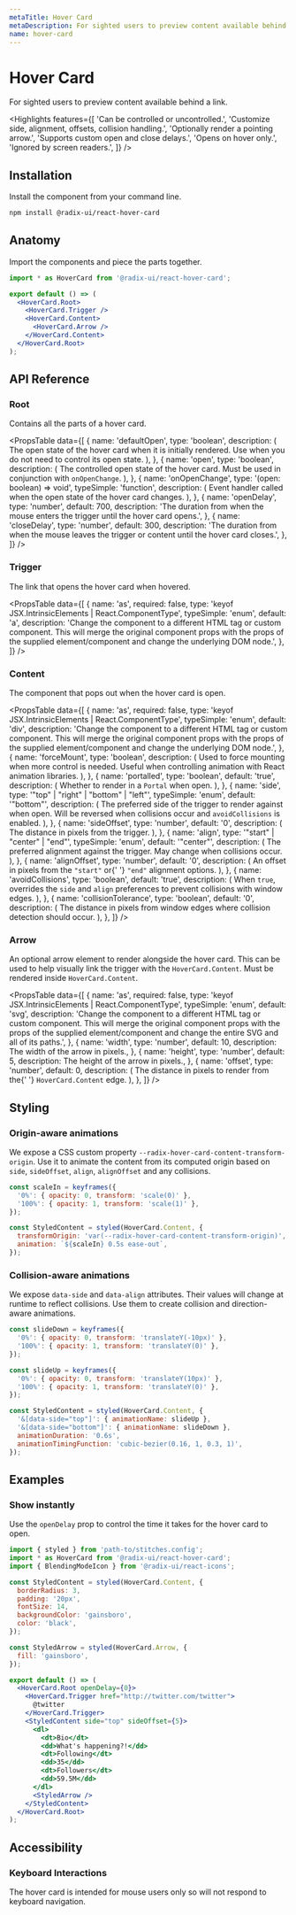 ```yaml
---
metaTitle: Hover Card
metaDescription: For sighted users to preview content available behind a link.
name: hover-card
---
```


# Hover Card

<Description>
  For sighted users to preview content available behind a link.
</Description>

<Highlights
  features={[
    'Can be controlled or uncontrolled.',
    'Customize side, alignment, offsets, collision handling.',
    'Optionally render a pointing arrow.',
    'Supports custom open and close delays.',
    'Opens on hover only.',
    'Ignored by screen readers.',
  ]}
/>

## Installation

Install the component from your command line.

```bash
npm install @radix-ui/react-hover-card
```

## Anatomy

Import the components and piece the parts together.

```jsx
import * as HoverCard from '@radix-ui/react-hover-card';

export default () => (
  <HoverCard.Root>
    <HoverCard.Trigger />
    <HoverCard.Content>
      <HoverCard.Arrow />
    </HoverCard.Content>
  </HoverCard.Root>
);
```

## API Reference

### Root

Contains all the parts of a hover card.

<PropsTable
  data={[
    {
      name: 'defaultOpen',
      type: 'boolean',
      description: (
        <span>
          The open state of the hover card when it is initially rendered. Use
          when you do not need to control its open state.
        </span>
      ),
    },
    {
      name: 'open',
      type: 'boolean',
      description: (
        <span>
          The controlled open state of the hover card. Must be used in
          conjunction with <Code>onOpenChange</Code>.
        </span>
      ),
    },
    {
      name: 'onOpenChange',
      type: '(open: boolean) => void',
      typeSimple: 'function',
      description: (
        <span>
          Event handler called when the open state of the hover card changes.
        </span>
      ),
    },
    {
      name: 'openDelay',
      type: 'number',
      default: 700,
      description:
        'The duration from when the mouse enters the trigger until the hover card opens.',
    },
    {
      name: 'closeDelay',
      type: 'number',
      default: 300,
      description:
        'The duration from when the mouse leaves the trigger or content until the hover card closes.',
    },
  ]}
/>

### Trigger

The link that opens the hover card when hovered.

<PropsTable
  data={[
    {
      name: 'as',
      required: false,
      type: 'keyof JSX.IntrinsicElements | React.ComponentType<any>',
      typeSimple: 'enum',
      default: 'a',
      description:
        'Change the component to a different HTML tag or custom component. This will merge the original component props with the props of the supplied element/component and change the underlying DOM node.',
    },
  ]}
/>

### Content

The component that pops out when the hover card is open.

<PropsTable
  data={[
    {
      name: 'as',
      required: false,
      type: 'keyof JSX.IntrinsicElements | React.ComponentType<any>',
      typeSimple: 'enum',
      default: 'div',
      description:
        'Change the component to a different HTML tag or custom component. This will merge the original component props with the props of the supplied element/component and change the underlying DOM node.',
    },
    {
      name: 'forceMount',
      type: 'boolean',
      description: (
        <span>
          Used to force mounting when more control is needed. Useful when
          controlling animation with React animation libraries.
        </span>
      ),
    },
    {
      name: 'portalled',
      type: 'boolean',
      default: 'true',
      description: (
        <span>
          Whether to render in a <Code>Portal</Code> when open.
        </span>
      ),
    },
    {
      name: 'side',
      type: '"top" | "right" | "bottom" | "left"',
      typeSimple: 'enum',
      default: '"bottom"',
      description: (
        <span>
          The preferred side of the trigger to render against when open. Will be
          reversed when collisions occur and <Code>avoidCollisions</Code> is
          enabled.
        </span>
      ),
    },
    {
      name: 'sideOffset',
      type: 'number',
      default: '0',
      description: (
        <span>
          <span>The distance in pixels from the trigger.</span>
        </span>
      ),
    },
    {
      name: 'align',
      type: '"start" | "center" | "end"',
      typeSimple: 'enum',
      default: '"center"',
      description: (
        <span>
          The preferred alignment against the trigger. May change when
          collisions occur.
        </span>
      ),
    },
    {
      name: 'alignOffset',
      type: 'number',
      default: '0',
      description: (
        <span>
          An offset in pixels from the <Code>"start"</Code> or{' '}
          <Code>"end"</Code> alignment options.
        </span>
      ),
    },
    {
      name: 'avoidCollisions',
      type: 'boolean',
      default: 'true',
      description: (
        <span>
          When <Code>true</Code>, overrides the <Code>side</Code> and
          <Code>align</Code> preferences to prevent collisions with window edges.
        </span>
      ),
    },
    {
      name: 'collisionTolerance',
      type: 'boolean',
      default: '0',
      description: (
        <span>
          The distance in pixels from window edges where collision detection
          should occur.
        </span>
      ),
    },
  ]}
/>

### Arrow

An optional arrow element to render alongside the hover card. This can be used to help visually link the trigger with the `HoverCard.Content`. Must be rendered inside `HoverCard.Content`.

<PropsTable
  data={[
    {
      name: 'as',
      required: false,
      type: 'keyof JSX.IntrinsicElements | React.ComponentType<any>',
      typeSimple: 'enum',
      default: 'svg',
      description:
        'Change the component to a different HTML tag or custom component. This will merge the original component props with the props of the supplied element/component and change the entire SVG and all of its paths.',
    },
    {
      name: 'width',
      type: 'number',
      default: 10,
      description: <span>The width of the arrow in pixels.</span>,
    },
    {
      name: 'height',
      type: 'number',
      default: 5,
      description: <span>The height of the arrow in pixels.</span>,
    },
    {
      name: 'offset',
      type: 'number',
      default: 0,
      description: (
        <span>
          The distance in pixels to render from the{' '}
          <Code>HoverCard.Content</Code> edge.
        </span>
      ),
    },
  ]}
/>

## Styling

### Origin-aware animations

We expose a CSS custom property `--radix-hover-card-content-transform-origin`. Use it to animate the content from its computed origin based on `side`, `sideOffset`, `align`, `alignOffset` and any collisions.

```jsx
const scaleIn = keyframes({
  '0%': { opacity: 0, transform: 'scale(0)' },
  '100%': { opacity: 1, transform: 'scale(1)' },
});

const StyledContent = styled(HoverCard.Content, {
  transformOrigin: 'var(--radix-hover-card-content-transform-origin)',
  animation: `${scaleIn} 0.5s ease-out`,
});
```

### Collision-aware animations

We expose `data-side` and `data-align` attributes. Their values will change at runtime to reflect collisions. Use them to create collision and direction-aware animations.

```jsx
const slideDown = keyframes({
  '0%': { opacity: 0, transform: 'translateY(-10px)' },
  '100%': { opacity: 1, transform: 'translateY(0)' },
});

const slideUp = keyframes({
  '0%': { opacity: 0, transform: 'translateY(10px)' },
  '100%': { opacity: 1, transform: 'translateY(0)' },
});

const StyledContent = styled(HoverCard.Content, {
  '&[data-side="top"]': { animationName: slideUp },
  '&[data-side="bottom"]': { animationName: slideDown },
  animationDuration: '0.6s',
  animationTimingFunction: 'cubic-bezier(0.16, 1, 0.3, 1)',
});
```

## Examples

### Show instantly

Use the `openDelay` prop to control the time it takes for the hover card to open.

```jsx
import { styled } from 'path-to/stitches.config';
import * as HoverCard from '@radix-ui/react-hover-card';
import { BlendingModeIcon } from '@radix-ui/react-icons';

const StyledContent = styled(HoverCard.Content, {
  borderRadius: 3,
  padding: '20px',
  fontSize: 14,
  backgroundColor: 'gainsboro',
  color: 'black',
});

const StyledArrow = styled(HoverCard.Arrow, {
  fill: 'gainsboro',
});

export default () => (
  <HoverCard.Root openDelay={0}>
    <HoverCard.Trigger href="http://twitter.com/twitter">
      @twitter
    </HoverCard.Trigger>
    <StyledContent side="top" sideOffset={5}>
      <dl>
        <dt>Bio</dt>
        <dd>What's happening?!</dd>
        <dt>Following</dt>
        <dd>35</dd>
        <dt>Followers</dt>
        <dd>59.5M</dd>
      </dl>
      <StyledArrow />
    </StyledContent>
  </HoverCard.Root>
);
```

## Accessibility

### Keyboard Interactions

The hover card is intended for mouse users only so will not respond to keyboard navigation.
